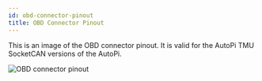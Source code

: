 ```yaml
---
id: obd-connector-pinout
title: OBD Connector Pinout
---
```


This is an image of the OBD connector pinout. It is valid for the AutoPi TMU SocketCAN versions of the AutoPi.

![OBD connector pinout](/img/guides/obd_connector_pinout/obd_connector_pinout.png)
